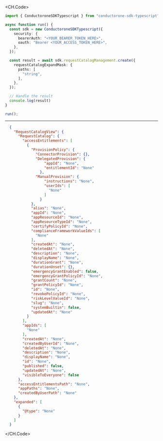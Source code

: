 
<CH.Code>
```typescript Create.ts
import { ConductoroneSDKTypescript } from "conductorone-sdk-typescript";

async function run() {
  const sdk = new ConductoroneSDKTypescript({
    security: {
      bearerAuth: "<YOUR_BEARER_TOKEN_HERE>",
      oauth: "Bearer <YOUR_ACCESS_TOKEN_HERE>",
    },
  });

  const result = await sdk.requestCatalogManagement.create({
    requestCatalogExpandMask: {
      paths: [
        "string",
      ],
    },
  });

  // Handle the result
  console.log(result)
}

run();
```
---

```json Example Response
  {
    "RequestCatalogView": {
      "RequestCatalog": {
        "accessEntitlements": [
          {
            "ProvisionPolicy": {
              "ConnectorProvision": {},
              "DelegatedProvision": {
                  "appId": "None",
                  "entitlementId": "None"
                },
              "ManualProvision": {
                  "instructions": "None",
                  "userIds": [
                    "None"
                  ]
                }
            },
            "alias": "None",
            "appId": "None",
            "appResourceId": "None",
            "appResourceTypeId": "None",
            "certifyPolicyId": "None",
            "complianceFrameworkValueIds": [
              "None"
            ],
            "createdAt": "None",
            "deletedAt": "None",
            "description": "None",
            "displayName": "None",
            "durationGrant": "None",
            "durationUnset": {},
            "emergencyGrantEnabled": false,
            "emergencyGrantPolicyId": "None",
            "grantCount": "None",
            "grantPolicyId": "None",
            "id": "None",
            "revokePolicyId": "None",
            "riskLevelValueId": "None",
            "slug": "None",
            "systemBuiltin": false,
            "updatedAt": "None"
          }
        ],
        "appIds": [
          "None"
        ],
        "createdAt": "None",
        "createdByUserId": "None",
        "deletedAt": "None",
        "description": "None",
        "displayName": "None",
        "id": "None",
        "published": false,
        "updatedAt": "None",
        "visibleToEveryone": false
      },
      "accessEntitlementsPath": "None",
      "appPaths": "None",
      "createdByUserPath": "None"
    },
    "expanded": [
      {
        "@type": "None"
      }
    ]
  }
```
</CH.Code>
